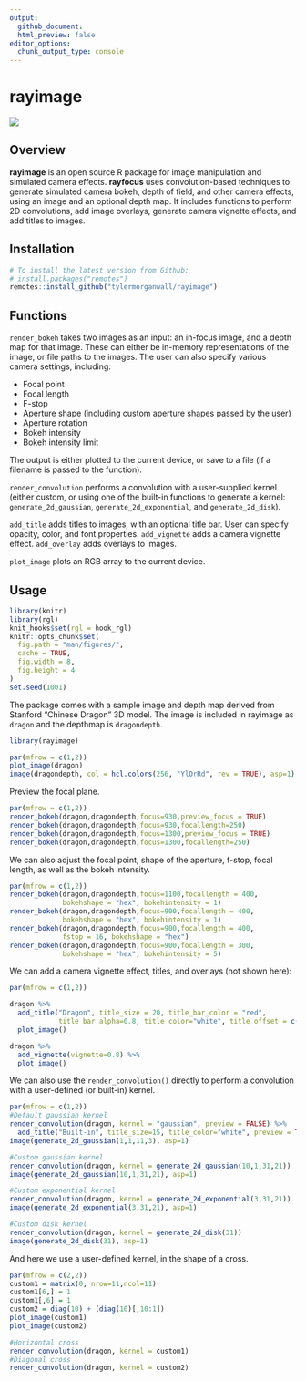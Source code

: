 ```yaml
---
output: 
  github_document:
  html_preview: false
editor_options: 
  chunk_output_type: console
---
```

rayimage 
=========================================================

<img src="man/figures/githubdemo.gif" ></img>

Overview
--------

**rayimage** is an open source R package for image manipulation and simulated camera effects. **rayfocus** uses convolution-based techniques to generate simulated camera bokeh, depth of field, and other camera effects, using an image and an optional depth map. It includes functions to perform 2D convolutions, add image overlays, generate camera vignette effects, and add titles to images. 

Installation
------------

``` r
# To install the latest version from Github:
# install.packages("remotes")
remotes::install_github("tylermorganwall/rayimage")
```

Functions
---------

`render_bokeh` takes two images as an input: an in-focus image, and a depth map for that image. These can either be in-memory representations of the image, or file paths to the images. The user can also specify various camera settings, including:

* Focal point
* Focal length
* F-stop
* Aperture shape (including custom aperture shapes passed by the user)
* Aperture rotation
* Bokeh intensity
* Bokeh intensity limit

The output is either plotted to the current device, or save to a file (if a filename is passed to the function).

`render_convolution` performs a convolution with a user-supplied kernel (either custom, or using one of the built-in functions to generate a kernel: `generate_2d_gaussian`, `generate_2d_exponential`, and `generate_2d_disk`).

`add_title` adds titles to images, with an optional title bar. User can specify opacity, color, and font properties.
`add_vignette` adds a camera vignette effect.
`add_overlay` adds overlays to images.

`plot_image` plots an RGB array to the current device.

Usage
-----

```r
library(knitr)
library(rgl)
knit_hooks$set(rgl = hook_rgl)
knitr::opts_chunk$set(
  fig.path = "man/figures/",
  cache = TRUE,
  fig.width = 8,
  fig.height = 4
)
set.seed(1001)
```

The package comes with a sample image and depth map derived from Stanford "Chinese Dragon" 3D model. The image is included in rayimage as `dragon` and the depthmap is `dragondepth`.

```r
library(rayimage)

par(mfrow = c(1,2))
plot_image(dragon)
image(dragondepth, col = hcl.colors(256, "YlOrRd", rev = TRUE), asp=1)
```

Preview the focal plane. 

```r

par(mfrow = c(1,2))
render_bokeh(dragon,dragondepth,focus=930,preview_focus = TRUE)
render_bokeh(dragon,dragondepth,focus=930,focallength=250)
render_bokeh(dragon,dragondepth,focus=1300,preview_focus = TRUE)
render_bokeh(dragon,dragondepth,focus=1300,focallength=250)

```

We can also adjust the focal point, shape of the aperture, f-stop, focal length, as well as the bokeh intensity.

```r
par(mfrow = c(1,2))
render_bokeh(dragon,dragondepth,focus=1100,focallength = 400,
             bokehshape = "hex", bokehintensity = 1)
render_bokeh(dragon,dragondepth,focus=900,focallength = 400,
             bokehshape = "hex", bokehintensity = 1)
render_bokeh(dragon,dragondepth,focus=900,focallength = 400,
             fstop = 16, bokehshape = "hex")
render_bokeh(dragon,dragondepth,focus=900,focallength = 300,
             bokehshape = "hex", bokehintensity = 5)

```

We can add a camera vignette effect, titles, and overlays (not shown here):

```r
par(mfrow = c(1,2))

dragon %>%
  add_title("Dragon", title_size = 20, title_bar_color = "red", 
            title_bar_alpha=0.8, title_color="white", title_offset = c(12,12)) %>%
  plot_image()

dragon %>%
  add_vignette(vignette=0.8) %>%
  plot_image()


```

We can also use the `render_convolution()` directly to perform a convolution with a user-defined (or built-in) kernel.

```r

par(mfrow = c(1,2))
#Default gaussian kernel
render_convolution(dragon, kernel = "gaussian", preview = FALSE) %>%
  add_title("Built-in", title_size=15, title_color="white", preview = TRUE)
image(generate_2d_gaussian(1,1,11,3), asp=1)

#Custom gaussian kernel
render_convolution(dragon, kernel = generate_2d_gaussian(10,1,31,21))
image(generate_2d_gaussian(10,1,31,21), asp=1)

#Custom exponential kernel
render_convolution(dragon, kernel = generate_2d_exponential(3,31,21))
image(generate_2d_exponential(3,31,21), asp=1)

#Custom disk kernel
render_convolution(dragon, kernel = generate_2d_disk(31))
image(generate_2d_disk(31), asp=1)

```

And here we use a user-defined kernel, in the shape of a cross.

```r

par(mfrow = c(2,2))
custom1 = matrix(0, nrow=11,ncol=11)
custom1[6,] = 1
custom1[,6] = 1
custom2 = diag(10) + (diag(10)[,10:1])
plot_image(custom1)
plot_image(custom2)

#Horizontal cross
render_convolution(dragon, kernel = custom1)
#Diagonal cross
render_convolution(dragon, kernel = custom2)


```
